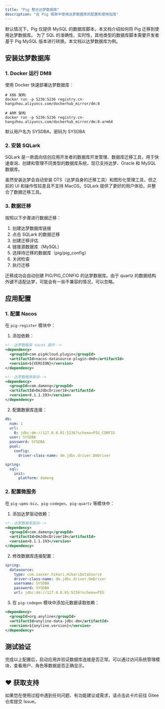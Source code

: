 ```yaml
---
title: "Pig 整合达梦数据库"
description: "在 Pig 框架中使用达梦数据库的配置和使用指南"
---
```


<Note>
默认情况下，Pig 仅提供 MySQL 的数据库脚本。本文档介绍如何将 Pig 迁移到使用达梦数据库。
</Note>

<Warning>
为了 SQL 的准确性、实时性，其他类型的数据库脚本需要开发者基于 Pig MySQL 版本进行转换。本文档以达梦数据库为例。
</Warning>

## 安装达梦数据库

### 1. Docker 运行 DM8
使用 Docker 快速部署达梦数据库：

```shell
# X86 架构
docker run -p 5236:5236 registry.cn-hangzhou.aliyuncs.com/dockerhub_mirror/dm:8

# ARM 架构
docker run -p 5236:5236 registry.cn-hangzhou.aliyuncs.com/dockerhub_mirror/dm:8-arm64
```

<Note>
默认用户名为 SYSDBA，密码为 SYSDBA
</Note>

### 2. 安装 SQLark
SQLark 是一款面向信创应用开发者的数据库开发管理、数据库迁移工具，用于快速查询、创建和管理不同类型的数据库系统，现已支持达梦、Oracle 和 MySQL 数据库。

<Card title="SQLark 下载" href="https://www.sqlark.com/">
  虽然安装达梦会自动安装 DTS（达梦自身的迁移工具）和图形化管理工具，但之前的 UI 和操作性较差且不支持 MacOS。SQLark 提供了更好的用户体验，并整合了数据迁移工具。
</Card>

### 3. 数据迁移
按照以下步骤进行数据迁移：

1. 创建达梦数据库链接
2. 点击 SQLark 的数据迁移
3. 创建迁移评估
4. 链接源数据库（MySQL）
5. 选择待迁移的数据库（pig/pig_config）
6. 关闭检查
7. 执行迁移

<Warning>
迁移成功会自动创建 PIG/PIG_CONFIG 的达梦数据库。由于 quartz 的数据结构外键不适配达梦，可能会有一些不兼容的情况，可以忽略。
</Warning>

## 应用配置

### 1. 配置 Nacos
在 `pig-register` 模块中：

1. 添加依赖：
```xml
<!--达梦数据库 nacos 插件-->
<dependency>
  <groupId>com.pig4cloud.plugin</groupId>
  <artifactId>nacos-datasource-plugin-dm8</artifactId>
  <version>${VERSION}</version>
</dependency>

<!--达梦数据库驱动-->
<dependency>
  <groupId>com.dameng</groupId>
  <artifactId>DmJdbcDriver18</artifactId>
  <version>8.1.1.193</version>
</dependency>
```

2. 配置数据库连接：
```yaml
db:
  num: 1
  url:
    0: jdbc:dm://127.0.0.01:5236?schema=PIG_CONFIG
  user: SYSDBA
  password: SYSDBA
  pool:
    config:
      driver-class-name: dm.jdbc.driver.DmDriver

spring:
  sql:
    init:
      platform: dameng
```

### 2. 配置微服务
在 `pig-upms-biz`、`pig-codegen`、`pig-quartz` 等模块中：

1. 添加达梦驱动依赖：
```xml
<!--达梦数据库驱动-->
<dependency>
  <groupId>com.dameng</groupId>
  <artifactId>DmJdbcDriver18</artifactId>
  <version>8.1.1.193</version>
</dependency>
```

2. 修改数据库连接配置：
```yaml
spring:
  datasource:
    type: com.zaxxer.hikari.HikariDataSource
    driver-class-name: dm.jdbc.driver.DmDriver
    username: SYSDBA
    password: SYSDBA
    url: jdbc:dm://127.0.0.01:5236?schema=PIG
```

3. 在 `pig-codegen` 模块中添加元数据读取依赖：
```xml
<dependency>
  <groupId>org.anyline</groupId>
  <artifactId>anyline-data-jdbc-dm</artifactId>
  <version>${anyline.version}</version>
</dependency>
```

## 测试验证
完成以上配置后，启动应用并验证数据库连接是否正常。可以通过访问系统管理模块，查看用户、角色等数据是否正确显示。

## ♥️ 获取支持
<Card title="遇到问题？" horizontal icon="link" href="https://gitee.com/log4j/pig/issues">
  如果您在使用过程中遇到任何问题、有功能建议或需求，请点击此卡片前往 Gitee 仓库提交 Issue。
</Card>


